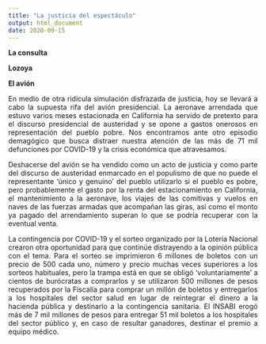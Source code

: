 ```yaml
---
title: "La justicia del espectáculo"
output: html_document
date: 2020-09-15
---
```

<style>
body {
text-align: justify}
</style>


**La consulta**


**Lozoya**

**El avión**

En medio de otra ridícula simulación disfrazada de justicia, hoy se llevará a cabo la supuesta rifa del avión presidencial. La aeronave arrendada que estuvo varios meses estacionada en California ha servido de pretexto para el discurso presidencial de austeridad y se opone a gastos onerosos en representación del pueblo pobre. Nos encontramos ante otro episodio demagógico que busca distraer nuestra atención de las más de 71 mil defunciones por COVID-19 y la crisis económica que atravesamos. 

Deshacerse del avión se ha vendido como un acto de justicia y como parte del discurso de austeridad enmarcado en el populismo de que no puede el representante 'único y genuino' del pueblo utilizarlo si el pueblo es pobre, pero probablemente el gasto por la renta del estacionamiento en California, el mantenimiento a la aeronave, los viajes de las comitivas y vuelos en naves de las fuerzas armadas que acompañan las giras, así como el monto ya pagado del arrendamiento superan lo que se podría recuperar con la eventual venta.

La contingencia por COVID-19 y el sorteo organizado por la Lotería Nacional crearon otra oportunidad para que continúe distrayendo a la opinión pública con el tema. Para el sorteo se imprimieron 6 millones de boletos con un precio de 500 cada uno, número y precio muchas veces superiores a los sorteos habituales, pero la trampa está en que se obligó 'voluntariamente' a cientos de burócratas a comprarlos y se utilizaron 500 millones de pesos recuperados por la Fiscalía para comprar un millón de boletos y entregarlos a los hospitales del sector salud en lugar de reintegrar el dinero a la hacienda pública y destinarlo a la contingencia sanitaria. El INSABI erogó más de 7 mil millones de pesos para entregar 51 mil boletos a los hospitales del sector público y, en caso de resultar ganadores, destinar el premio a equipo médico. 





